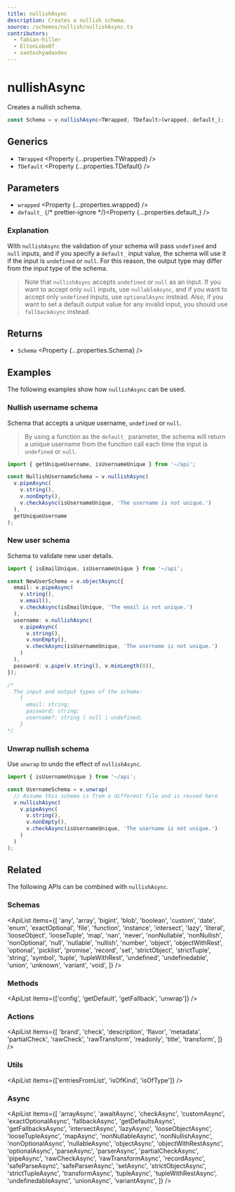 ```yaml
---
title: nullishAsync
description: Creates a nullish schema.
source: /schemas/nullish/nullishAsync.ts
contributors:
  - fabian-hiller
  - EltonLobo07
  - santoshyadavdev
---
```



# nullishAsync

Creates a nullish schema.

```ts
const Schema = v.nullishAsync<TWrapped, TDefault>(wrapped, default_);
```

## Generics

- `TWrapped` <Property {...properties.TWrapped} />
- `TDefault` <Property {...properties.TDefault} />

## Parameters

- `wrapped` <Property {...properties.wrapped} />
- `default_` {/* prettier-ignore */}<Property {...properties.default_} />

### Explanation

With `nullishAsync` the validation of your schema will pass `undefined` and `null` inputs, and if you specify a `default_` input value, the schema will use it if the input is `undefined` or `null`. For this reason, the output type may differ from the input type of the schema.

> Note that `nullishAsync` accepts `undefined` or `null` as an input. If you want to accept only `null` inputs, use <Link href="../nullableAsync/">`nullableAsync`</Link>, and if you want to accept only `undefined` inputs, use <Link href="../optionalAsync/">`optionalAsync`</Link> instead. Also, if you want to set a default output value for any invalid input, you should use <Link href="../fallbackAsync/">`fallbackAsync`</Link> instead.

## Returns

- `Schema` <Property {...properties.Schema} />

## Examples

The following examples show how `nullishAsync` can be used.

### Nullish username schema

Schema that accepts a unique username, `undefined` or `null`.

> By using a function as the `default_` parameter, the schema will return a unique username from the function call each time the input is `undefined` or `null`.

```ts
import { getUniqueUsername, isUsernameUnique } from '~/api';

const NullishUsernameSchema = v.nullishAsync(
  v.pipeAsync(
    v.string(),
    v.nonEmpty(),
    v.checkAsync(isUsernameUnique, 'The username is not unique.')
  ),
  getUniqueUsername
);
```

### New user schema

Schema to validate new user details.

```ts
import { isEmailUnique, isUsernameUnique } from '~/api';

const NewUserSchema = v.objectAsync({
  email: v.pipeAsync(
    v.string(),
    v.email(),
    v.checkAsync(isEmailUnique, 'The email is not unique.')
  ),
  username: v.nullishAsync(
    v.pipeAsync(
      v.string(),
      v.nonEmpty(),
      v.checkAsync(isUsernameUnique, 'The username is not unique.')
    )
  ),
  password: v.pipe(v.string(), v.minLength(8)),
});

/*
  The input and output types of the schema:
    {
      email: string;
      password: string;
      username?: string | null | undefined;
    }
*/
```

### Unwrap nullish schema

Use <Link href="../unwrap/">`unwrap`</Link> to undo the effect of `nullishAsync`.

```ts
import { isUsernameUnique } from '~/api';

const UsernameSchema = v.unwrap(
  // Assume this schema is from a different file and is reused here
  v.nullishAsync(
    v.pipeAsync(
      v.string(),
      v.nonEmpty(),
      v.checkAsync(isUsernameUnique, 'The username is not unique.')
    )
  )
);
```

## Related

The following APIs can be combined with `nullishAsync`.

### Schemas

<ApiList
  items={[
    'any',
    'array',
    'bigint',
    'blob',
    'boolean',
    'custom',
    'date',
    'enum',
    'exactOptional',
    'file',
    'function',
    'instance',
    'intersect',
    'lazy',
    'literal',
    'looseObject',
    'looseTuple',
    'map',
    'nan',
    'never',
    'nonNullable',
    'nonNullish',
    'nonOptional',
    'null',
    'nullable',
    'nullish',
    'number',
    'object',
    'objectWithRest',
    'optional',
    'picklist',
    'promise',
    'record',
    'set',
    'strictObject',
    'strictTuple',
    'string',
    'symbol',
    'tuple',
    'tupleWithRest',
    'undefined',
    'undefinedable',
    'union',
    'unknown',
    'variant',
    'void',
  ]}
/>

### Methods

<ApiList items={['config', 'getDefault', 'getFallback', 'unwrap']} />

### Actions

<ApiList
  items={[
    'brand',
    'check',
    'description',
    'flavor',
    'metadata',
    'partialCheck',
    'rawCheck',
    'rawTransform',
    'readonly',
    'title',
    'transform',
  ]}
/>

### Utils

<ApiList items={['entriesFromList', 'isOfKind', 'isOfType']} />

### Async

<ApiList
  items={[
    'arrayAsync',
    'awaitAsync',
    'checkAsync',
    'customAsync',
    'exactOptionalAsync',
    'fallbackAsync',
    'getDefaultsAsync',
    'getFallbacksAsync',
    'intersectAsync',
    'lazyAsync',
    'looseObjectAsync',
    'looseTupleAsync',
    'mapAsync',
    'nonNullableAsync',
    'nonNullishAsync',
    'nonOptionalAsync',
    'nullableAsync',
    'objectAsync',
    'objectWithRestAsync',
    'optionalAsync',
    'parseAsync',
    'parserAsync',
    'partialCheckAsync',
    'pipeAsync',
    'rawCheckAsync',
    'rawTransformAsync',
    'recordAsync',
    'safeParseAsync',
    'safeParserAsync',
    'setAsync',
    'strictObjectAsync',
    'strictTupleAsync',
    'transformAsync',
    'tupleAsync',
    'tupleWithRestAsync',
    'undefinedableAsync',
    'unionAsync',
    'variantAsync',
  ]}
/>
